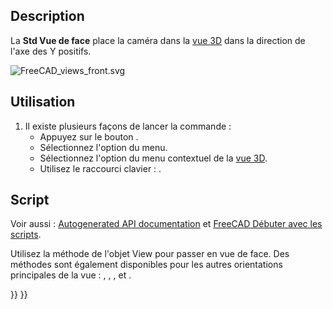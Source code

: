 <languages/>

{{Docnav/fr
|[[Std_ViewHome/fr|Accueil]]
|[[Std_ViewTop/fr|Vue de dessus]]
|[[Std_View_Menu/fr|Menu Affichage]]
|IconL=Std_ViewHome.svg
|IconR=Std_ViewTop.svg
|IconC=Freecad.svg
}}

{{GuiCommand/fr
|Name=Std ViewFront
|Name/fr=Std Vue de face
|MenuLocation=Affichage → Vues standards → Vue de face
|Workbenches=Tous
|Shortcut={{KEY|1}}
|SeeAlso=[[Std_ViewTop/fr|Std Vue de dessus]], [[Std_ViewRight/fr|Std Vue de droite]]
}}

==Description==

La '''Std Vue de face''' place la caméra dans la [[3D_view/fr|vue 3D]] dans la direction de l'axe des Y positifs.

[[Image:FreeCAD_views_front.svg]]
{{Caption|La flèche 1 pointe dans le sens de la vue de face}}

<span id="Usage"></span>
==Utilisation==

# Il existe plusieurs façons de lancer la commande :
#* Appuyez sur le bouton {{Button|[[Image:Std_ViewFront.svg|16px]] [[Std_ViewFront/fr|Vue de face]]}}.
#* Sélectionnez l'option {{MenuCommand |Affichage → Vues standards → [[Image:Std_ViewFront.svg|16px]] Vue de face}} du menu.
#* Sélectionnez l'option {{MenuCommand |Vues standards → [[Image:Std_ViewFront.svg|16px]] Vue de face}} du menu contextuel de la [[3D_view/fr|vue 3D]].
#* Utilisez le raccourci clavier : {{KEY|1}}.

<span id="Scripting"></span>
==Script==

Voir aussi : [https://freecad.github.io/SourceDoc/ Autogenerated API documentation] et [[FreeCAD_Scripting_Basics/fr|FreeCAD Débuter avec les scripts]].

Utilisez la méthode {{incode|viewFront}} de l'objet View pour passer en vue de face. Des méthodes sont également disponibles pour les autres orientations principales de la vue : {{incode|viewTop}}, {{incode|viewRight}}, {{incode|viewRear}}, {{incode|viewBottom}} et {{incode|viewRight}}.

{{Code|code=
import FreeCADGui

view = FreeCADGui.ActiveDocument.ActiveView
view.viewFront()
}}


{{Docnav/fr
|[[Std_ViewHome/fr|Accueil]]
|[[Std_ViewTop/fr|Vue de dessus]]
|[[Std_View_Menu/fr|Menu Affichage]]
|IconL=Std_ViewHome.svg
|IconR=Std_ViewTop.svg
|IconC=Freecad.svg
}}

{{Std_Base_navi{{#translation:}}}}
{{Userdocnavi{{#translation:}}}}